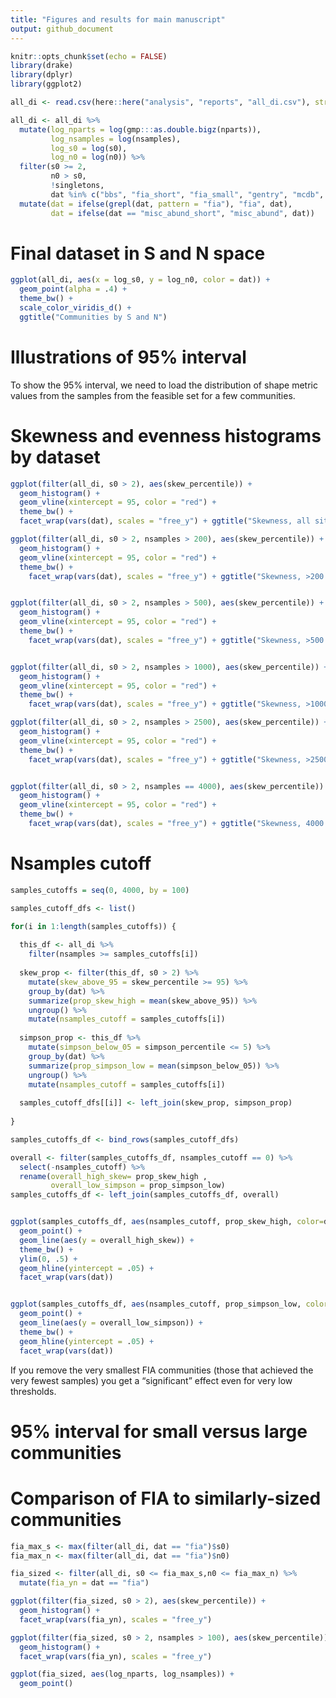 ```yaml
---
title: "Figures and results for main manuscript"
output: github_document
---
```


```r
knitr::opts_chunk$set(echo = FALSE)
library(drake)
library(dplyr)
library(ggplot2)

all_di <- read.csv(here::here("analysis", "reports", "all_di.csv"), stringsAsFactors = F)

all_di <- all_di %>%
  mutate(log_nparts = log(gmp:::as.double.bigz(nparts)),
         log_nsamples = log(nsamples),
         log_s0 = log(s0),
         log_n0 = log(n0)) %>%
  filter(s0 >= 2,
         n0 > s0,
         !singletons,
         dat %in% c("bbs", "fia_short", "fia_small", "gentry", "mcdb", "misc_abund_short")) %>%
  mutate(dat = ifelse(grepl(dat, pattern = "fia"), "fia", dat),
         dat = ifelse(dat == "misc_abund_short", "misc_abund", dat))
```

# Final dataset in S and N space

```r

ggplot(all_di, aes(x = log_s0, y = log_n0, color = dat)) +
  geom_point(alpha = .4) +
  theme_bw() +
  scale_color_viridis_d() +
  ggtitle("Communities by S and N")

```


# Illustrations of 95% interval

To show the 95% interval, we need to load the distribution of shape metric values from the samples from the feasible set for a few communities. 

# Skewness and evenness histograms by dataset

```r

ggplot(filter(all_di, s0 > 2), aes(skew_percentile)) +
  geom_histogram() +
  geom_vline(xintercept = 95, color = "red") +
  theme_bw() +
  facet_wrap(vars(dat), scales = "free_y") + ggtitle("Skewness, all sites")

ggplot(filter(all_di, s0 > 2, nsamples > 200), aes(skew_percentile)) +
  geom_histogram() +
  geom_vline(xintercept = 95, color = "red") +
  theme_bw() +
    facet_wrap(vars(dat), scales = "free_y") + ggtitle("Skewness, >200 samples")


ggplot(filter(all_di, s0 > 2, nsamples > 500), aes(skew_percentile)) +
  geom_histogram() +
  geom_vline(xintercept = 95, color = "red") +
  theme_bw() +
    facet_wrap(vars(dat), scales = "free_y") + ggtitle("Skewness, >500 samples")


ggplot(filter(all_di, s0 > 2, nsamples > 1000), aes(skew_percentile)) +
  geom_histogram() +
  geom_vline(xintercept = 95, color = "red") +
  theme_bw() +
    facet_wrap(vars(dat), scales = "free_y") + ggtitle("Skewness, >1000 samples")

ggplot(filter(all_di, s0 > 2, nsamples > 2500), aes(skew_percentile)) +
  geom_histogram() +
  geom_vline(xintercept = 95, color = "red") +
  theme_bw() +
    facet_wrap(vars(dat), scales = "free_y") + ggtitle("Skewness, >2500 samples")


ggplot(filter(all_di, s0 > 2, nsamples == 4000), aes(skew_percentile)) +
  geom_histogram() +
  geom_vline(xintercept = 95, color = "red") +
  theme_bw() +
    facet_wrap(vars(dat), scales = "free_y") + ggtitle("Skewness, 4000 samples")

```
# Nsamples cutoff

```r

samples_cutoffs = seq(0, 4000, by = 100)

samples_cutoff_dfs <- list() 

for(i in 1:length(samples_cutoffs)) {
  
  this_df <- all_di %>%
    filter(nsamples >= samples_cutoffs[i])
  
  skew_prop <- filter(this_df, s0 > 2) %>%
    mutate(skew_above_95 = skew_percentile >= 95) %>%
    group_by(dat) %>%
    summarize(prop_skew_high = mean(skew_above_95)) %>%
    ungroup() %>%
    mutate(nsamples_cutoff = samples_cutoffs[i])
  
  simpson_prop <- this_df %>%
    mutate(simpson_below_05 = simpson_percentile <= 5) %>%
    group_by(dat) %>%
    summarize(prop_simpson_low = mean(simpson_below_05)) %>%
    ungroup() %>%
    mutate(nsamples_cutoff = samples_cutoffs[i])
  
  samples_cutoff_dfs[[i]] <- left_join(skew_prop, simpson_prop)
  
}

samples_cutoffs_df <- bind_rows(samples_cutoff_dfs)

overall <- filter(samples_cutoffs_df, nsamples_cutoff == 0) %>%
  select(-nsamples_cutoff) %>%
  rename(overall_high_skew= prop_skew_high ,
         overall_low_simpson = prop_simpson_low)
samples_cutoffs_df <- left_join(samples_cutoffs_df, overall)


ggplot(samples_cutoffs_df, aes(nsamples_cutoff, prop_skew_high, color=dat)) +
  geom_point() +
  geom_line(aes(y = overall_high_skew)) +
  theme_bw() +
  ylim(0, .5) +
  geom_hline(yintercept = .05) +
  facet_wrap(vars(dat))


ggplot(samples_cutoffs_df, aes(nsamples_cutoff, prop_simpson_low, color=dat)) +
  geom_point() +
  geom_line(aes(y = overall_low_simpson)) +
  theme_bw() +
  geom_hline(yintercept = .05) +
  facet_wrap(vars(dat))


```

If you remove the very smallest FIA communities (those that achieved the very fewest samples) you get a "significant" effect even for very low thresholds. 


# 95% interval for small versus large communities



# Comparison of FIA to similarly-sized communities


```r
fia_max_s <- max(filter(all_di, dat == "fia")$s0)
fia_max_n <- max(filter(all_di, dat == "fia")$n0)

fia_sized <- filter(all_di, s0 <= fia_max_s,n0 <= fia_max_n) %>%
  mutate(fia_yn = dat == "fia")

ggplot(filter(fia_sized, s0 > 2), aes(skew_percentile)) +
  geom_histogram() +
  facet_wrap(vars(fia_yn), scales = "free_y")

ggplot(filter(fia_sized, s0 > 2, nsamples > 100), aes(skew_percentile)) +
  geom_histogram() +
  facet_wrap(vars(fia_yn), scales = "free_y")

ggplot(fia_sized, aes(log_nparts, log_nsamples)) +
  geom_point()
```
